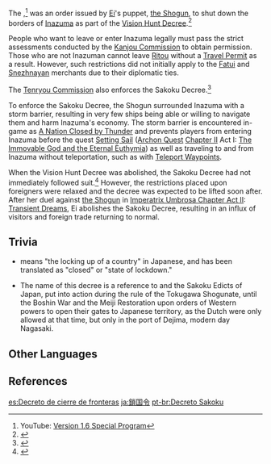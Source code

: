 {{Terminology Infobox
|type         = Lore
|region       = Inazuma
}}
The {{Lang|'''Sakoku Decree'''|ja=鎖国令|ja_rm=Sakoku-rei}},<ref>YouTube: [https://youtu.be/cE7RW9htzQU Version 1.6 Special Program]</ref> was an order issued by [[Ei]]'s puppet, [[the Shogun]], to shut down the borders of [[Inazuma]] as part of the [[Vision Hunt Decree]].<ref>{{Ref/Quest|The Fond Farewell}}</ref>

People who want to leave or enter Inazuma legally must pass the strict assessments conducted by the [[Kanjou Commission]] to obtain permission. Those who are not Inazuman cannot leave [[Ritou]] without a [[Travel Permit]] as a result. However, such restrictions did not initially apply to the [[Fatui]] and [[Snezhnaya]]n merchants due to their diplomatic ties.

The [[Tenryou Commission]] also enforces the Sakoku Decree.<ref>{{Ref/Quest|Together Under the Fireworks}}</ref>

To enforce the Sakoku Decree, the Shogun surrounded Inazuma with a storm barrier, resulting in very few ships being able or willing to navigate them and harm Inazuma's economy. The storm barrier is encountered in-game as [[A Nation Closed by Thunder]] and prevents players from entering Inazuma before the quest [[Setting Sail]] ([[Archon Quest]] [[Chapter II]] Act I: [[The Immovable God and the Eternal Euthymia]]) as well as traveling to and from Inazuma without teleportation, such as with [[Teleport Waypoints]].

When the Vision Hunt Decree was abolished, the Sakoku Decree had not immediately followed suit.<ref>{{Ref/VO|Traveler|About the Sakoku Decree}}</ref> However, the restrictions placed upon foreigners were relaxed and the decree was expected to be lifted soon after. After her duel against [[the Shogun]] in [[Imperatrix Umbrosa Chapter|Imperatrix Umbrosa Chapter Act II]]: [[Transient Dreams]], Ei abolishes the Sakoku Decree, resulting in an influx of visitors and foreign trade returning to normal.

==Trivia==
* {{Lang|"Sakoku"|ja=鎖国}} means "the locking up of a country" in Japanese, and has been translated as "closed" or "state of lockdown."
* The name of this decree is a reference to {{w|Sakoku}} and the Sakoku Edicts of Japan, put into action during the rule of the Tokugawa Shogunate, until the Boshin War and the Meiji Restoration upon orders of Western powers to open their gates to Japanese territory, as the Dutch were only allowed at that time, but only in the port of Dejima, modern day Nagasaki.

==Other Languages==
{{Other Languages
|en       = Sakoku Decree
|zhs      = 锁国令
|zhs_rm   = Suǒguó-lìng
|zht      = 鎖國令
|zht_rm   = Suǒguó-lìng
|zh_tl    = Country-Locking Decree{{Sino|zh|ja}}
|ja       = {{Rubi|鎖|さ|国|こく|令|れい}}
|ja_rm    = Sakoku-rei<ref>{{Ref/Quest|Setting Sail|note=Japanese Voice-Overs}}</ref>
|ja_tl    = Country-Locking Decree
|ko       = 쇄국령
|ko_rm    = Swaeguk-ryeong
|ko_tl    = Country-Locking Decree{{Sino|ko|ja}}
|es       = Decreto de cierre de fronteras
|es_tl    = Border Closure Decree
|fr       = Décret de confinement
|fr_tl    = Confinement Decree
|ru       = Указ Сакоку
|ru_tl    = Sakoku Decree
|th       = กฎ Sakoku
|th_rm    = Kot Sakoku
|th_tl    = Sakoku Rule
|vi       = {{tt|Lệnh|令}} {{tt|Bế Quan Tỏa Cảng|闭关锁港}}
|vi_tl    = Country-Locking Decree
|vi_note  = Derived from the Chinese idiom {{zh|闭关锁港|rm=bìguānsuǒgǎng|tl=country-locking|lit=to cut off a country from the outside world.}}
|de       = Sakoku-Dekret
|de_tl    = Sakoku Decree
|id       = Dekrit Sakoku
|id_tl    = Sakoku Decree
|pt       = Decreto Sakoku
|pt_tl    = Sakoku Decree
|tr       = 
|tr_tl    = 
|it       = 
|it_tl    = 
}}

==References==
{{Reflist|2}}

[[es:Decreto de cierre de fronteras]]
[[ja:鎖国令]]
[[pt-br:Decreto Sakoku]]